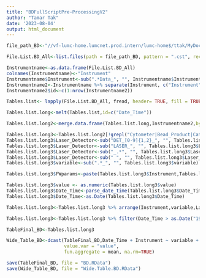 ---
title: "BDFullScriptPre-ProcessingV2"
author: "Tamar Tak"
date: '2023-08-04'
output: html_document
---

```{r temporary chunk for loading data, include=FALSE}
file_path_BD<-"//vf-lumc-home.lumcnet.prod.intern/lumc-home$/ttak/MyDocs/BD CST files"
```

```{r load list of .cst files}
File.List.BD_All<-list.files(path = file_path_BD, pattern = ".cst", recursive=TRUE, full.names = TRUE)
```

```{r create a table listing which file belongs to which instrument&configuration, echo=FALSE}

Instrumentname<-as.data.frame(File.List.BD_All)
colnames(Instrumentname)<-"Instrument"
Instrumentname$Instrument<-sub(".*Data_", "", Instrumentname$Instrument)
Instrumentname2<-Instrumentname %>% separate(Instrument, c("Instrument", "Configuration"), "/")
Instrumentname2$id<-c(1:nrow(Instrumentname2))
```

```{r Load all .cst files}
Tables.list<- lapply(File.List.BD_All, fread, header= TRUE, fill = TRUE, na.strings= "")
```

```{r convert data to a long table}
Tables.list.long<-melt(Tables.list,id=c("Date_Time"))

```

```{r Add instrument name and config to long table}
Tables.list.long2<-merge.data.frame(Tables.list.long,Instrumentname2,by.x="L1",by.y="id")
```

```{r Rename and clean up parameter names}

Tables.list.long3<-Tables.list.long2[!grepl("Cytometer|Bead_Product|Catalog_Number|Regulatory",Tables.list.long2$variable),]
Tables.list.long3$Laser_Detector<-sub("DET_[0-9]{1,2}_", "", Tables.list.long3$variable)
Tables.list.long3$Laser_Detector<-sub("LASER_", "", Tables.list.long3$Laser_Detector)
Tables.list.long3$Laser_Detector<-sub("_.*", "", Tables.list.long3$Laser_Detector)
Tables.list.long3$Laser_Detector<-sub(" ", "", Tables.list.long3$Laser_Detector)
Tables.list.long3$variable<-sub(".*_", "", Tables.list.long3$variable)
```

```{r Add column for exporting every image}
Tables.list.long3$FWparams<-paste(Tables.list.long3$Instrument,Tables.list.long3$variable,Tables.list.long3$Laser_Detector,sep="_")
```

```{r Ensure values are numberic and dates are stored correctly}
Tables.list.long3$value <- as.numeric(Tables.list.long3$value)
Tables.list.long3$Date_Time<-parse_date_time(Tables.list.long3$Date_Time, orders=c("%m/%d/%Y %I:%M:%S %p", "%d-%m-%y %H:%M:%S","%Y-%m-%d %H:%M:%S"))
Tables.list.long3$Date_Time<-as.Date(Tables.list.long3$Date_Time)
```

```{r reorder datatable}
Tables.list.long3<-Tables.list.long3 %>% arrange(Instrument,variable,Laser_Detector,Date_Time)

```


```{r Correcting error with dates before 1950}
Tables.list.long3<-Tables.list.long3 %>% filter(Date_Time > as.Date("1950-01-01"))

```


```{r rename the datatable for saving}
TableFinal_BD<-Tables.list.long3

```

```{r create a wide table for exporting .xlsx}
Wide_Table_BD<-dcast(TableFinal_BD,Date_Time + Instrument ~ variable + Laser_Detector, 
                     value.var = "value",
                     fun.aggregate = mean, na.rm=TRUE)
```

```{r Save the data}
save(TableFinal_BD, file = "BD.RData")
save(Wide_Table_BD, file = "Wide.Table.BD.RData")
```

